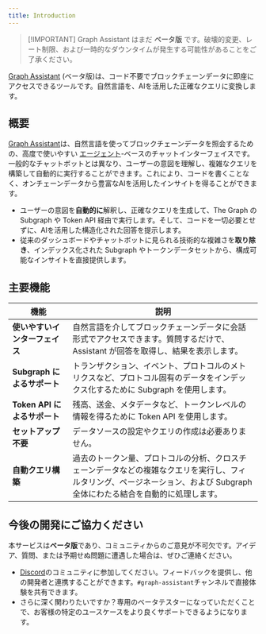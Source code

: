 ```yaml
---
title: Introduction
---
```


> [!IMPORTANT] Graph Assistant はまだ **ベータ版** です。破壊的変更、レート制限、および一時的なダウンタイムが発生する可能性があることをご了承ください。

[Graph Assistant](https://thegraph.com/graph-assistant) (ベータ版)は、コード不要でブロックチェーンデータに即座にアクセスできるツールです。自然言語を、AIを活用した正確なクエリに変換します。

## 概要

[Graph Assistant](https://thegraph.com/graph-assistant)は、自然言語を使ってブロックチェーンデータを照会するための、高度で使いやすい [エージェント](/ja/ai-suite/graph-assistant/faq/)-ベースのチャットインターフェイスです。一般的なチャットボットとは異なり、ユーザーの意図を理解し、複雑なクエリを構築して自動的に実行することができます。これにより、コードを書くことなく、オンチェーンデータから豊富なAIを活用したインサイトを得ることができます。

- ユーザーの意図を**自動的に**解釈し、正確なクエリを生成して、The Graph の Subgraph や Token API 経由で実行します。そして、コードを一切必要とせずに、AIを活用した構造化された回答を提示します。
- 従来のダッシュボードやチャットボットに見られる技術的な複雑さを**取り除き**、インデックス化された Subgraph やトークンデータセットから、構成可能なインサイトを直接提供します。

## 主要機能

| 機能 | 説明 |
| --- | --- |
| **使いやすいインターフェイス** | 自然言語を介してブロックチェーンデータに会話形式でアクセスできます。質問するだけで、Assistant が回答を取得し、結果を表示します。 |
| **Subgraph によるサポート** | トランザクション、イベント、プロトコルのメトリクスなど、プロトコル固有のデータをインデックス化するために Subgraph を使用します。 |
| **Token API によるサポート** | 残高、送金、メタデータなど、トークンレベルの情報を得るために Token API を使用します。 |
| **セットアップ不要** | データソースの設定やクエリの作成は必要ありません。 |
| **自動クエリ構築** | 過去のトークン量、プロトコルの分析、クロスチェーンデータなどの複雑なクエリを実行し、フィルタリング、ページネーション、および Subgraph 全体にわたる結合を自動的に処理します。 |

## 今後の開発にご協力ください

本サービスは**ベータ版**であり、コミュニティからのご意見が不可欠です。アイデア、質問、または予期せぬ問題に遭遇した場合は、ぜひご連絡ください。

- [Discord](https://discord.com/invite/graphprotocol)のコミュニティに参加してください。フィードバックを提供し、他の開発者と連携することができます。`#graph-assistant`チャンネルで直接体験を共有できます。
- さらに深く関わりたいですか？専用のベータテスターになっていただくことで、お客様の特定のユースケースをより良くサポートできるようになります。
